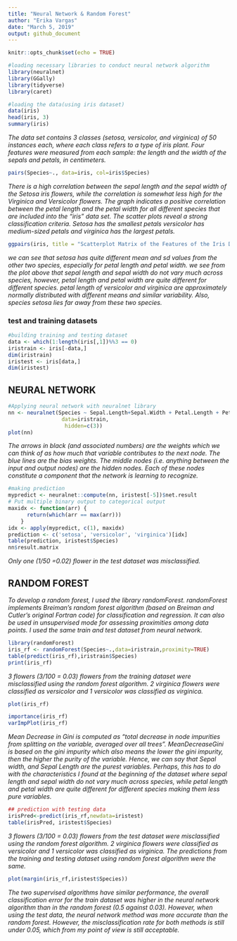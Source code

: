 ```yaml
---
title: "Neural Network & Random Forest"
author: "Erika Vargas"
date: "March 5, 2019"
output: github_document
---
```


```r
knitr::opts_chunk$set(echo = TRUE)
```

```r
#loading necessary libraries to conduct neural network algorithm 
library(neuralnet)
library(GGally)
library(tidyverse)
library(caret)
```

```r
#loading the data(using iris dataset)
data(iris)
head(iris, 3)
summary(iris)
```

*The data set contains 3 classes (setosa, versicolor, and virginica) of 50 instances each, where each class refers to a type of iris plant. Four features were measured from each sample: the length and the width of the sepals and petals, in centimeters.*

```r
pairs(Species~., data=iris, col=iris$Species)
```

*There is a high correlation between the sepal length and the sepal width of the Setosa iris flowers, while the correlation is somewhat less high for the Virginica and Versicolor flowers.*
*The graph indicates a positive correlation between the petal length and the petal width for all different species that are included into the “iris” data set.*
*The scatter plots reveal a strong classification criteria. Setosa has the smallest petals versicolor has medium-sized petals and virginica has the largest petals.*

```r
ggpairs(iris, title = "Scatterplot Matrix of the Features of the Iris Data Set")
```

*we can see that setosa has quite different mean and sd values from the other two species, especially for petal length and petal width.*
*we see from the plot above that sepal length and sepal width do not vary much across species, however, petal length and petal width are quite different for different species.*
*petal length of versicolor and virginica are approximately normally distributed with different means and similar variability. Also, species setosa lies far away from these two species.*

### test and training datasets
```r
#building training and testing dataset
data <- which(1:length(iris[,1])%%3 == 0)
iristrain <- iris[-data,]
dim(iristrain)
iristest <- iris[data,]
dim(iristest)

```

## NEURAL NETWORK

```r
#Applying neural network with neuralnet library
nn <- neuralnet(Species ~ Sepal.Length+Sepal.Width + Petal.Length + Petal.Width,
                 data=iristrain, 
                  hidden=c(3))
plot(nn)
```

*The arrows in black (and associated numbers) are the weights which we can think of as how much that variable contributes to the next node. The blue lines are the bias weights.*
*The middle nodes (i.e. anything between the input and output nodes) are the hidden nodes. Each of these nodes constitute a component that the network is learning to recognize.*

```r
#making prediction 
mypredict <- neuralnet::compute(nn, iristest[-5])$net.result                               
# Put multiple binary output to categorical output
maxidx <- function(arr) {
      return(which(arr == max(arr)))
    }
idx <- apply(mypredict, c(1), maxidx)
prediction <- c('setosa', 'versicolor', 'virginica')[idx]
table(prediction, iristest$Species)
nn$result.matrix

```

*Only one (1/50 =0.02) flower in the test dataset was misclassified. *


## RANDOM FOREST

*To develop a random forest, I used the library randomForest. randomForest implements Breiman's random forest algorithm (based on Breiman and Cutler's original Fortran code) for classification and regression. It can also be used in unsupervised mode for assessing proximities among data points. I used the same train and test dataset from neural network.*

```r
library(randomForest)
iris_rf <- randomForest(Species~.,data=iristrain,proximity=TRUE)
table(predict(iris_rf),iristrain$Species)
print(iris_rf)
```

*3 flowers (3/100 = 0.03) flowers from the training dataset were misclassified using the random forest algorithm. 2 virginica flowers were classified as versicolor and 1 versicolor was classified as virginica.*

```r
plot(iris_rf)
```

```r
importance(iris_rf)
varImpPlot(iris_rf)
```

*Mean Decrease in Gini is computed as “total decrease in node impurities from splitting on the variable, averaged over all trees”. MeanDecreaseGini is based on the gini impurity which also means the lower the gini impurity, then the higher the purity of the variable.*
*Hence, we can say that Sepal width, and Sepal Length are the purest variables. Perhaps,  this has to do with the characteristics I found at the beginning of the dataset where sepal length and sepal width do not vary much across species, while petal length and petal width are quite different for different species making them less pure variables.*


```r
## prediction with testing data
irisPred<-predict(iris_rf,newdata=iristest)
table(irisPred, iristest$Species)
```

*3 flowers (3/100 = 0.03) flowers from the test dataset were misclassified using the random forest algorithm. 2 virginica flowers were classified as versicolor and 1 versicolor was classified as virginica. The predictions from the training and testing dataset using random forest algorithm were the same.*

```r
plot(margin(iris_rf,iristest$Species))
```

*The two supervised algorithms have similar performance, the overall classification error for the train dataset was higher in the neural network algorithm than in the random forest (0.5 against 0.03). However, when using the test data, the neural network method was more accurate than the random forest. However, the misclassification rate for both methods is still under 0.05, which from my point of view is still acceptable. *




